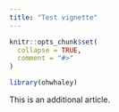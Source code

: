 ```yaml
---
title: "Test vignette"
---
```


```r
knitr::opts_chunk$set(
  collapse = TRUE,
  comment = "#>"
)
```

```r
library(ohwhaley)
```

This is an additional article.
